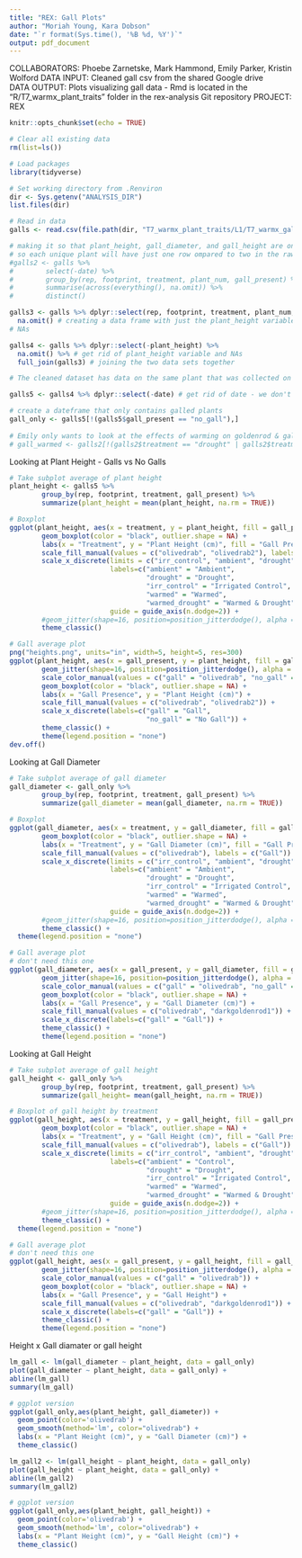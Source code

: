 ```yaml
---
title: "REX: Gall Plots"
author: "Moriah Young, Kara Dobson"
date: "`r format(Sys.time(), '%B %d, %Y')`"
output: pdf_document
---
```


COLLABORATORS: Phoebe Zarnetske, Mark Hammond, Emily Parker, Kristin Wolford 
DATA INPUT: Cleaned gall csv from the shared Google drive  
DATA OUTPUT: Plots visualizing gall data - Rmd is located in the "R/T7_warmx_plant_traits" folder in the rex-analysis Git repository
PROJECT: REX  

```r
knitr::opts_chunk$set(echo = TRUE)
```

```r
# Clear all existing data
rm(list=ls())

# Load packages
library(tidyverse)

# Set working directory from .Renviron
dir <- Sys.getenv("ANALYSIS_DIR")
list.files(dir)

# Read in data
galls <- read.csv(file.path(dir, "T7_warmx_plant_traits/L1/T7_warmx_galls_L1.csv"))

# making it so that plant_height, gall_diameter, and gall_height are on the same row for the same plant
# so each unique plant will have just one row ompared to two in the raw data.
#galls2 <- galls %>% 
#        select(-date) %>% 
#        group_by(rep, footprint, treatment, plant_num, gall_present) %>% 
#        summarise(across(everything(), na.omit)) %>% 
#        distinct()

galls3 <- galls %>% dplyr::select(rep, footprint, treatment, plant_num, gall_present, plant_height) %>% 
  na.omit() # creating a data frame with just the plant_height variable (not gall_height or gall_diameter) and no  
# NAs

galls4 <- galls %>% dplyr::select(-plant_height) %>% 
  na.omit() %>% # get rid of plant_height variable and NAs
  full_join(galls3) # joining the two data sets together 

# The cleaned dataset has data on the same plant that was collected on different dates. So some plants have two rows of data pertaining to it. We wanted it so that plant_height, gall_diameter, and gall_height are on the same row for the same plant. The steps above basically (1) made a dataframe with just plant height as a variable and (2) another data set without plant height as a variable and kept the plants that had data on gall diameter and height. Both of those steps got rid of any NAs. Finally, (3) the two dataframes are merged to create one dataframe. 

galls5 <- galls4 %>% dplyr::select(-date) # get rid of date - we don't need this and some have NAs for this

# create a dateframe that only contains galled plants
gall_only <- galls5[!(galls5$gall_present == "no_gall"),]
        
# Emily only wants to look at the effects of warming on goldenrod & galls so get rid of "drought" and "warmed_drought"
# gall_warmed <- galls2[!(galls2$treatment == "drought" | galls2$treatment == "warmed_drought"),]

```


Looking at Plant Height - Galls vs No Galls
```r
# Take subplot average of plant height
plant_height <- galls5 %>%
        group_by(rep, footprint, treatment, gall_present) %>%
        summarize(plant_height = mean(plant_height, na.rm = TRUE))

# Boxplot
ggplot(plant_height, aes(x = treatment, y = plant_height, fill = gall_present)) +
        geom_boxplot(color = "black", outlier.shape = NA) +
        labs(x = "Treatment", y = "Plant Height (cm)", fill = "Gall Presence") +
        scale_fill_manual(values = c("olivedrab", "olivedrab2"), labels = c("Gall", "No Gall")) +
        scale_x_discrete(limits = c("irr_control", "ambient", "drought", "warmed", "warmed_drought"),
                         labels=c("ambient" = "Ambient",
                                  "drought" = "Drought",
                                  "irr_control" = "Irrigated Control",
                                  "warmed" = "Warmed",
                                  "warmed_drought" = "Warmed & Drought"),
                         guide = guide_axis(n.dodge=2)) +
        #geom_jitter(shape=16, position=position_jitterdodge(), alpha = 0.6, aes(colour = gall_present)) +
        theme_classic()

# Gall average plot
png("heights.png", units="in", width=5, height=5, res=300)
ggplot(plant_height, aes(x = gall_present, y = plant_height, fill = gall_present)) +
        geom_jitter(shape=16, position=position_jitterdodge(), alpha = 0.6, aes(colour = gall_present)) +
        scale_color_manual(values = c("gall" = "olivedrab", "no_gall" = "olivedrab3")) +
        geom_boxplot(color = "black", outlier.shape = NA) +
        labs(x = "Gall Presence", y = "Plant Height (cm)") +
        scale_fill_manual(values = c("olivedrab", "olivedrab2")) +
        scale_x_discrete(labels=c("gall" = "Gall",
                                  "no_gall" = "No Gall")) +
        theme_classic() +
        theme(legend.position = "none")
dev.off()
```

Looking at Gall Diameter
```r
# Take subplot average of gall diameter
gall_diameter <- gall_only %>%
        group_by(rep, footprint, treatment, gall_present) %>%
        summarize(gall_diameter = mean(gall_diameter, na.rm = TRUE))

# Boxplot
ggplot(gall_diameter, aes(x = treatment, y = gall_diameter, fill = gall_present)) +
        geom_boxplot(color = "black", outlier.shape = NA) +
        labs(x = "Treatment", y = "Gall Diameter (cm)", fill = "Gall Presence") +
        scale_fill_manual(values = c("olivedrab"), labels = c("Gall")) +
        scale_x_discrete(limits = c("irr_control", "ambient", "drought", "warmed", "warmed_drought"),
                         labels=c("ambient" = "Ambient",
                                  "drought" = "Drought",
                                  "irr_control" = "Irrigated Control",
                                  "warmed" = "Warmed",
                                  "warmed_drought" = "Warmed & Drought"),
                         guide = guide_axis(n.dodge=2)) +
        #geom_jitter(shape=16, position=position_jitterdodge(), alpha = 0.6, aes(colour = gall_present)) +
        theme_classic() +
  theme(legend.position = "none")

# Gall average plot
# don't need this one
ggplot(gall_diameter, aes(x = gall_present, y = gall_diameter, fill = gall_present)) +
        geom_jitter(shape=16, position=position_jitterdodge(), alpha = 0.6, aes(colour = gall_present)) +
        scale_color_manual(values = c("gall" = "olivedrab", "no_gall" = "darkgoldenrod1")) +
        geom_boxplot(color = "black", outlier.shape = NA) +
        labs(x = "Gall Presence", y = "Gall Diameter (cm)") +
        scale_fill_manual(values = c("olivedrab", "darkgoldenrod1")) +
        scale_x_discrete(labels=c("gall" = "Gall")) +
        theme_classic() +
        theme(legend.position = "none")

```

Looking at Gall Height
```r
# Take subplot average of gall height
gall_height <- gall_only %>%
        group_by(rep, footprint, treatment, gall_present) %>%
        summarize(gall_height= mean(gall_height, na.rm = TRUE))

# Boxplot of gall height by treatment
ggplot(gall_height, aes(x = treatment, y = gall_height, fill = gall_present)) +
        geom_boxplot(color = "black", outlier.shape = NA) +
        labs(x = "Treatment", y = "Gall Height (cm)", fill = "Gall Presence") +
        scale_fill_manual(values = c("olivedrab"), labels = c("Gall")) +
        scale_x_discrete(limits = c("irr_control", "ambient", "drought", "warmed", "warmed_drought"),
                         labels=c("ambient" = "Control",
                                  "drought" = "Drought",
                                  "irr_control" = "Irrigated Control",
                                  "warmed" = "Warmed",
                                  "warmed_drought" = "Warmed & Drought"),
                         guide = guide_axis(n.dodge=2)) +
        #geom_jitter(shape=16, position=position_jitterdodge(), alpha = 0.6, aes(colour = gall_present)) +
        theme_classic() +
  theme(legend.position = "none")

# Gall average plot
# don't need this one
ggplot(gall_height, aes(x = gall_present, y = gall_height, fill = gall_present)) +
        geom_jitter(shape=16, position=position_jitterdodge(), alpha = 0.6, aes(colour = gall_present)) +
        scale_color_manual(values = c("gall" = "olivedrab")) +
        geom_boxplot(color = "black", outlier.shape = NA) +
        labs(x = "Gall Presence", y = "Gall Height") +
        scale_fill_manual(values = c("olivedrab", "darkgoldenrod1")) +
        scale_x_discrete(labels=c("gall" = "Gall")) +
        theme_classic() +
        theme(legend.position = "none")

```

Height x Gall diamater or gall height
```r
lm_gall <- lm(gall_diameter ~ plant_height, data = gall_only)
plot(gall_diameter ~ plant_height, data = gall_only) + 
abline(lm_gall)
summary(lm_gall)

# ggplot version
ggplot(gall_only,aes(plant_height, gall_diameter)) +
  geom_point(color='olivedrab') + 
  geom_smooth(method='lm', color="olivedrab") +
  labs(x = "Plant Height (cm)", y = "Gall Diameter (cm)") +
  theme_classic()

lm_gall2 <- lm(gall_height ~ plant_height, data = gall_only)
plot(gall_height ~ plant_height, data = gall_only) + 
abline(lm_gall2)
summary(lm_gall2)

# ggplot version
ggplot(gall_only,aes(plant_height, gall_height)) +
  geom_point(color='olivedrab') + 
  geom_smooth(method='lm', color="olivedrab") +
  labs(x = "Plant Height (cm)", y = "Gall Height (cm)") +
  theme_classic()
```